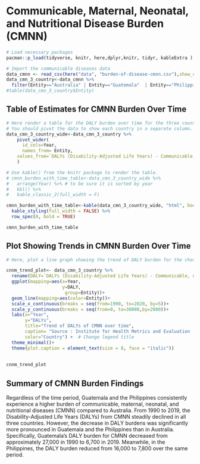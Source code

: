 # Communicable, Maternal, Neonatal, and Nutritional Disease Burden (CMNN)

```r
# Load necessary packages
pacman::p_load(tidyverse, knitr, here,dplyr,knitr, tidyr, kableExtra )

# Import the communicable diseases data
data_cmnn <- read_csv(here("data", "burden-of-disease-cmnn.csv"),show_col_types = FALSE)
data_cmn_3_country<-data_cmnn %>% 
  filter(Entity=="Australia" | Entity=="Guatemala"  | Entity=="Philippines")
#table(data_cmn_3_country$Entity)
```

## Table of Estimates for CMNN Burden Over Time

```r
# Here render a table for the DALY burden over time for the three countries 
# You should pivot the data to show each country in a separate column.
data_cmn_3_country_wide<-data_cmn_3_country %>% 
    pivot_wider(
      id_cols=Year,
      names_from= Entity,
    values_from=`DALYs (Disability-Adjusted Life Years) - Communicable, maternal, neonatal, and nutritional diseases - Sex: Both - Age: Age-standardized (Rate)`
    )

# Use kable() from the knitr package to render the table.
# cmnn_burden_with_time_table<-data_cmn_3_country_wide %>%
#   arrange(Year) %>% # to be sure it is sorted by year
#   kbl() %>%
#   kable_classic_2(full_width = F)

cmnn_burden_with_time_table<-kable(data_cmn_3_country_wide, "html", booktabs = TRUE, caption = "Table 1: DALY burden over time for Australia, Guatemala and Philipines") %>%
  kable_styling(full_width = FALSE) %>%
  row_spec(0, bold = TRUE)

```

```r
cmnn_burden_with_time_table
```

## Plot Showing Trends in CMNN Burden Over Time

```r
# Here, plot a line graph showing the trend of DALY burden for the chosen countries over time. You can use ggplot2 to create this plot. Each country's line should be a different color.

cnnm_trend_plot<- data_cmn_3_country %>% 
  rename(DALY=`DALYs (Disability-Adjusted Life Years) - Communicable, maternal, neonatal, and nutritional diseases - Sex: Both - Age: Age-standardized (Rate)`) %>% 
  ggplot(mapping=aes(x=Year,
                     y=DALY,
                      group=Entity))+
  geom_line(mapping=aes(color=Entity))+
  scale_x_continuous(breaks = seq(from=1990, to=2020, by=5))+
  scale_y_continuous(breaks = seq(from=0, to=30000,by=2000))+
  labs(x="Year",
       y="DALYs",
       title="Trend of DALYs of CMNN over time",
       caption= "Source : Institute for Health Metrics and Evaluation (IHME) Global Burden of Disease (GBD) study",
       color="Country") +  # Change legend title 
  theme_minimal()+
  theme(plot.caption = element_text(size = 8, face = "italic"))
  
  
cnnm_trend_plot

```

## Summary of CMNN Burden Findings
Regardless of the time period, Guatemala and the Philippines consistently experience a higher burden of communicable, maternal, neonatal, and nutritional diseases (CMNN) compared to Australia. From 1990 to 2019, the Disability-Adjusted Life Years (DALYs) from CMNN steadily declined in all three countries. However, the decrease in DALY burdens was significantly more pronounced in Guatemala and the Philippines than in Australia. Specifically, Guatemala's DALY burden for CMNN decreased from approximately 27,000 in 1990 to 6,700 in 2019. Meanwhile, in the Philippines, the DALY burden reduced from 16,000 to 7,800 over the same period.



